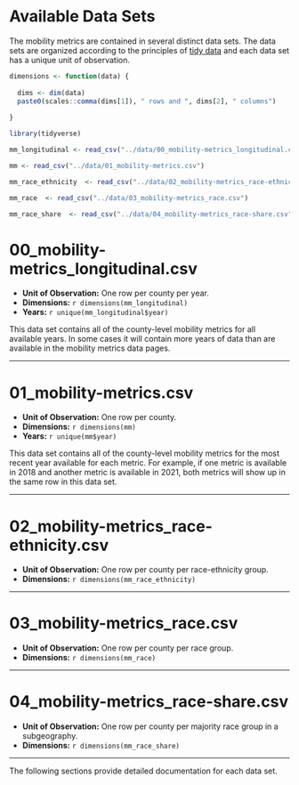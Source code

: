 # Available Data Sets {.unnumbered}

The mobility metrics are contained in several distinct data sets. The data sets are organized according to the principles of [tidy data](https://r4ds.had.co.nz/tidy-data.html) and each data set has a unique unit of observation. 

```r
dimensions <- function(data) {
  
  dims <- dim(data)
  paste0(scales::comma(dims[1]), " rows and ", dims[2], " columns")
  
}

library(tidyverse)

mm_longitudinal <- read_csv("../data/00_mobility-metrics_longitudinal.csv")

mm <- read_csv("../data/01_mobility-metrics.csv")

mm_race_ethnicity  <- read_csv("../data/02_mobility-metrics_race-ethnicity.csv")

mm_race  <- read_csv("../data/03_mobility-metrics_race.csv")

mm_race_share  <- read_csv("../data/04_mobility-metrics_race-share.csv")

```

# 00_mobility-metrics_longitudinal.csv

* **Unit of Observation:** One row per county per year. 
* **Dimensions:** `r dimensions(mm_longitudinal)`
* **Years:** `r unique(mm_longitudinal$year)`

This data set contains all of the county-level mobility metrics for all available years. In some cases it will contain more years of data than are available in the mobility metrics data pages. 

---

# 01_mobility-metrics.csv

* **Unit of Observation:** One row per county. 
* **Dimensions:** `r dimensions(mm)`
* **Years:** `r unique(mm$year)`

This data set contains all of the county-level mobility metrics for the most recent year available for each metric. For example, if one metric is available in 2018 and another metric is available in 2021, both metrics will show up in the same row in this data set. 

---

# 02_mobility-metrics_race-ethnicity.csv

* **Unit of Observation:** One row per county per race-ethnicity group.
* **Dimensions:** `r dimensions(mm_race_ethnicity)`

---

# 03_mobility-metrics_race.csv

* **Unit of Observation:** One row per county per race group.
* **Dimensions:** `r dimensions(mm_race)`

---

# 04_mobility-metrics_race-share.csv

* **Unit of Observation:** One row per county per majority race group in a subgeography.
* **Dimensions:** `r dimensions(mm_race_share)`

---

The following sections provide detailed documentation for each data set.
